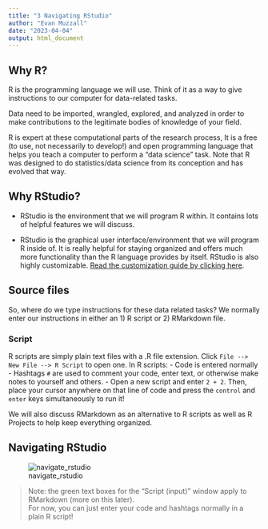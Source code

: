 ```yaml
---
title: "3 Navigating RStudio"
author: "Evan Muzzall"
date: "2023-04-04"
output: html_document
---
```


## Why R?

R is the programming language we will use. Think of it as a way to give instructions to our computer for data-related tasks. 

Data need to be imported, wrangled, explored, and analyzed in order to make contributions to the legitimate bodies of knowledge of your field. 

R is expert at these computational parts of the research process, It is a free (to use, not necessarily to develop!) and open programming language that helps you teach a computer to perform a "data science" task. Note that R was designed to do statistics/data science from its conception and has evolved that way. 

## Why RStudio?

* RStudio is the environment that we will program R within. It contains lots of helpful features we will discuss. 

* RStudio is the graphical user interface/environment that we will program R inside of. It is really helpful for staying organized and offers much more functionality than the R language provides by itself. RStudio is also highly customizable. [Read the customization guide by clicking here](https://support.rstudio.com/hc/en-us/articles/200549016-Customizing-the-RStudio-IDE).


## Source files

So, where do we type instructions for these data related tasks? We normally enter our instructions in either an 1) R script or 2) RMarkdown file. 

### Script

R scripts are simply plain text files with a .R file extension. Click `File --> New File --> R Script` to open one. In R scripts: 
- Code is entered normally
- Hashtags `#` are used to comment your code, enter text, or otherwise make notes to yourself and others. 
- Open a new script and enter `2 + 2`. Then, place your cursor anywhere on that line of code and press the `control` and `enter` keys simultaneously to run it! 

We will also discuss RMarkdown as an alternative to R scripts as well as R Projects to help keep everything organized. 

## Navigating RStudio

![navigate_rstudio](img/navigate_rstudio.png)

> Note: the green text boxes for the "Script (input)" window apply to RMarkdown (more on this later).  
> For now, you can just enter your code and hashtags normally in a plain R script!